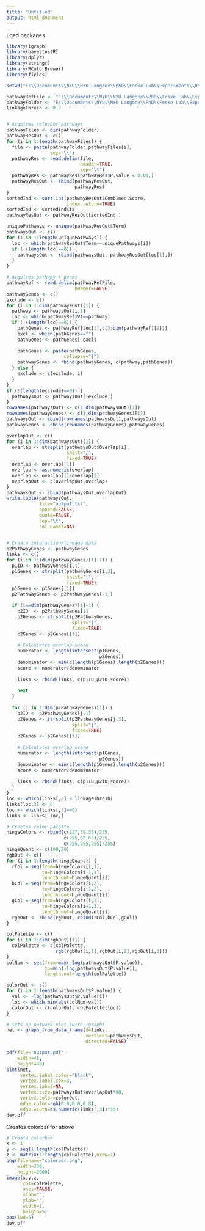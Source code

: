 ---
title: "Untitled"
output: html_document
---

Load packages
```{r}

library(igraph)
library(bayestestR)
library(dplyr)
library(stringr)
library(RColorBrewer)
library(fields)

setwd("E:\\Documents\\NYU\\NYU Langone\\PhD\\Feske Lab\\Experiments\\05.20.18_ORAI3 Analyses\\R")

```

```{r}

pathwayRefFile <- "E:\\Documents\\NYU\\NYU Langone\\PhD\\Feske Lab\\Experiments\\05.20.18_ORAI3 Analyses\\Data\\2020.04.23_ORAI3correlations2\\enrichRpathways.txt"
pathwayFolder <- "E:\\Documents\\NYU\\NYU Langone\\PhD\\Feske Lab\\Experiments\\05.20.18_ORAI3 Analyses\\Data\\2020.04.23_ORAI3correlations2\\ARCHS4Correlations"
linkageThresh <- 0.2


# Acquires relevant pathways
pathwayFiles <- dir(pathwayFolder)
pathwayResOut <- c()
for (i in 1:length(pathwayFiles)) {
  file <- paste(pathwayFolder,pathwayFiles[i],
                sep="\\")
  pathwayRes <- read.delim(file,
                           header=TRUE,
                           sep="\t")
  pathwayRes <- pathwayRes[pathwayRes$P.value < 0.01,]
  pathwayResOut <- rbind(pathwayResOut,
                         pathwayRes)
}
sortedInd <- sort.int(pathwayResOut$Combined.Score,
                      index.return=TRUE)
sortedInd <- sortedInd$ix
pathwayResOut <- pathwayResOut[sortedInd,]

uniquePathways <- unique(pathwayResOut$Term)
pathwaysOut <- c()
for (i in 1:length(uniquePathways)) {
  loc <- which(pathwayResOut$Term==uniquePathways[i])
  if (!(length(loc)==0)) {
    pathwaysOut <- rbind(pathwaysOut, pathwayResOut[loc[1],])
  }
}

# Acquires pathway + genes
pathwayRef <- read.delim(pathwayRefFile,
                         header=FALSE)
pathwayGenes <- c()
exclude <- c()
for (i in 1:dim(pathwaysOut)[1]) {
  pathway <- pathwaysOut[i,1]
  loc <- which(pathwayRef$V1==pathway)
  if (!(length(loc)==0)) {
    pathGenes <- pathwayRef[loc[1],c(3:dim(pathwayRef)[2])]
    excl <- which(pathGenes=="")
    pathGenes <- pathGenes[-excl]
    
    pathGenes <- paste(pathGenes,
                     collapse="|")
    pathwayGenes <- rbind(pathwayGenes, c(pathway,pathGenes))
  } else {
    exclude <- c(exclude, i) 
  }
}
if (!(length(exclude)==0)) {
  pathwaysOut <- pathwaysOut[-exclude,]  
}
rownames(pathwaysOut) <- c(1:dim(pathwaysOut)[1])
rownames(pathwayGenes) <- c(1:dim(pathwayGenes)[1])
pathwaysOut <- cbind(rownames(pathwaysOut),pathwaysOut)
pathwayGenes <- cbind(rownames(pathwayGenes),pathwayGenes)

overlapOut <- c()
for (i in 1:dim(pathwaysOut)[1]) {
  overlap <- strsplit(pathwaysOut$Overlap[i],
                      split="/",
                      fixed=TRUE)
  overlap <- overlap[[1]]
  overlap <- as.numeric(overlap)
  overlap <- overlap[1]/overlap[2]
  overlapOut <- c(overlapOut,overlap)
}
pathwaysOut <- cbind(pathwaysOut,overlapOut)
write.table(pathwaysOut,
            file="output.txt",
            append=FALSE,
            quote=FALSE,
            sep="\t",
            col.names=NA)


# Create interaction/linkage data
p2PathwayGenes <- pathwayGenes
links <- c()
for (i in 1:(dim(pathwayGenes)[1]-1)) {
  p1ID <- pathwayGenes[i,1]
  p1Genes <- strsplit(pathwayGenes[i,3],
                      split="|",
                      fixed=TRUE)
  p1Genes <- p1Genes[[1]]
  p2PathwayGenes <- p2PathwayGenes[-1,]
  
  if (i==dim(pathwayGenes)[1]-1) {
    p2ID  <- p2PathwayGenes[1]
    p2Genes <- strsplit(p2PathwayGenes,
                        split="|",
                        fixed=TRUE)
    p2Genes <- p2Genes[[1]]
    
    # Calculates overlap score
    numerator <- length(intersect(p1Genes,
                                  p2Genes))
    denominator <- min(c(length(p1Genes),length(p2Genes)))
    score <- numerator/denominator
    
    links <- rbind(links, c(p1ID,p2ID,score))
    
    next
  }
  
  for (j in 1:dim(p2PathwayGenes)[1]) {
    p2ID <- p2PathwayGenes[j,1]
    p2Genes <- strsplit(p2PathwayGenes[j,3],
                        split="|",
                        fixed=TRUE)
    p2Genes <- p2Genes[[1]]
    
    # Calculates overlap score
    numerator <- length(intersect(p1Genes,
                                  p2Genes))
    denominator <- min(c(length(p1Genes),length(p2Genes)))
    score <- numerator/denominator
    
    links <- rbind(links, c(p1ID,p2ID,score))
  }
}
loc <- which(links[,3] < linkageThresh)
links[loc,3] <- 0
loc <- which(links[,3]==0)
links <- links[-loc,]

# Creates color palette
hingeColors <- rbind(c(127,39,39)/255,
                     c(255,62,62)/255,
                     c(255,255,255)/255)
hingeQuant <- c(100,50)
rgbOut <- c()
for (i in 1:length(hingeQuant)) {
  rCol = seq(from=hingeColors[i,1],
             to=hingeColors[i+1,1],
             length.out=hingeQuant[i])
  bCol = seq(from=hingeColors[i,2],
             to=hingeColors[i+1,2],
             length.out=hingeQuant[i])
  gCol = seq(from=hingeColors[i,3],
             to=hingeColors[i+1,3],
             length.out=hingeQuant[i])
  rgbOut <- rbind(rgbOut, cbind(rCol,bCol,gCol))
}

colPalette <- c()
for (i in 1:dim(rgbOut)[1]) {
  colPalette <- c(colPalette,
                  rgb(rgbOut[i,1],rgbOut[i,2],rgbOut[i,3]))
}
colNum <- seq(from=max(-log(pathwaysOut$P.value)),
              to=min(-log(pathwaysOut$P.value)),
              length.out=length(colPalette))

colorOut <- c()
for (i in 1:length(pathwaysOut$P.value)) {
  val <- -log(pathwaysOut$P.value[i])
  loc <- which.min(abs(colNum-val))
  colorOut <- c(colorOut, colPalette[loc])
}

# Sets up network plot (with igraph)
net <- graph_from_data_frame(d=links,
                             vertices=pathwaysOut,
                             directed=FALSE)

pdf(file="output.pdf",
    width=48,
    height=48)
plot(net,
     vertex.label.color="black",
     vertex.label.cex=3,
     vertex.label=NA,
     vertex.size=pathwaysOut$overlapOut*80,
     vertex.color=colorOut,
     edge.color=rgb(0.8,0.8,0.8),
     edge.width=as.numeric(links[,3])*30)
dev.off

```

Creates colorbar for above
```{r}
# Create colorbar
x <- 1
y <- seq(1:length(colPalette))
z <- matrix(1:length(colPalette),nrow=1)
png(filename="colorbar.png",
    width=300,
    height=2000)
image(x,y,z,
      col=colPalette,
      axes=FALSE,
      xlab="",
      ylab="",
      width=1,
      heigth=5)
box(lwd=5)
dev.off

```





